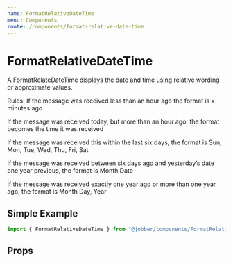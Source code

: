 ```yaml
---
name: FormatRelativeDateTime
menu: Components
route: /components/format-relative-date-time
---
```



# FormatRelativeDateTime

<ComponentStatus stage="pre" responsive="yes" accessible="yes" />

A FormatRelateDateTime displays the date and time using relative wording or
approximate values.

Rules: If the message was received less than an hour ago the format is x minutes
ago

If the message was received today, but more than an hour ago, the format becomes
the time it was received

If the message was received this within the last six days, the format is Sun,
Mon, Tue, Wed, Thu, Fri, Sat

If the message was received between six days ago and yesterday’s date one year
previous, the format is Month Date

If the message was received exactly one year ago or more than one year ago, the
format is Month Day, Year

## Simple Example

```ts
import { FormatRelativeDateTime } from "@jobber/components/FormatRelativeDateTime";
```

<Playground>
  <FormatRelativeDateTime date={new CivilDate(2020, 2, 26)} />
</Playground>

## Props

<Props of={FormatRelativeDateTime} />
